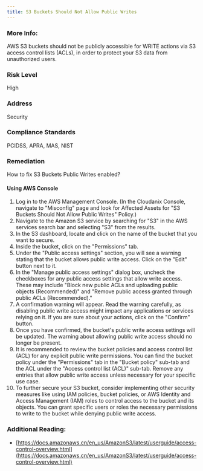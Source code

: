 ```yaml
---
title: S3 Buckets Should Not Allow Public Writes
---
```


### More Info:

AWS S3 buckets should not be publicly accessible for WRITE actions via S3 access control lists (ACLs), in order to protect your S3 data from unauthorized users.

### Risk Level

High

### Address

Security

### Compliance Standards

PCIDSS, APRA, MAS, NIST

### Remediation

How to fix S3 Buckets Public Writes enabled?

#### Using AWS Console

1. Log in to the AWS Management Console.
    (In the Cloudanix Console, navigate to "Misconfig" page and look for Affected Assets for "S3 Buckets Should Not Allow Public Writes" Policy.)
2. Navigate to the Amazon S3 service by searching for "S3" in the AWS services search bar and selecting "S3" from the results.
3. In the S3 dashboard, locate and click on the name of the bucket that you want to secure.
4. Inside the bucket, click on the "Permissions" tab.
5. Under the "Public access settings" section, you will see a warning stating that the bucket allows public write access. Click on the "Edit" button next to it.
6. In the "Manage public access settings" dialog box, uncheck the checkboxes for any public access settings that allow write access. These may include "Block new public ACLs and uploading public objects (Recommended)" and "Remove public access granted through public ACLs (Recommended)."
7. A confirmation warning will appear. Read the warning carefully, as disabling public write access might impact any applications or services relying on it. If you are sure about your actions, click on the "Confirm" button.
8. Once you have confirmed, the bucket's public write access settings will be updated. The warning about allowing public write access should no longer be present.
9. It is recommended to review the bucket policies and access control list (ACL) for any explicit public write permissions. You can find the bucket policy under the "Permissions" tab in the "Bucket policy" sub-tab and the ACL under the "Access control list (ACL)" sub-tab. Remove any entries that allow public write access unless necessary for your specific use case.
10. To further secure your S3 bucket, consider implementing other security measures like using IAM policies, bucket policies, or AWS Identity and Access Management (IAM) roles to control access to the bucket and its objects. You can grant specific users or roles the necessary permissions to write to the bucket while denying public write access.

### Additional Reading:

- [https://docs.amazonaws.cn/en_us/AmazonS3/latest/userguide/access-control-overview.html](https://docs.amazonaws.cn/en_us/AmazonS3/latest/userguide/access-control-overview.html)
